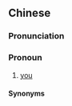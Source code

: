 {{also|汝各侬}}
==Chinese==
{{zh-forms|s=汝各侬|type=12}}

===Pronunciation===
{{zh-pron
|md=nṳ̄ gáuk*gó̤k-nè̤ng
|cat=pron
}}

===Pronoun===
{{zh-pronoun}}

# {{lb|zh|Min Dong}} [[you]] {{gloss|plural}}

====Synonyms====
{{zh-dial|你們}}